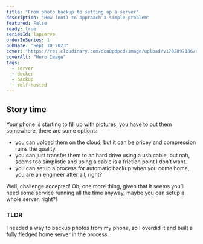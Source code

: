 ---
title: "From photo backup to setting up a server"
description: "How (not) to approach a simple problem"
featured: False
ready: true
seriesId: lapserve
orderInSeries: 1
pubDate: "Sept 10 2023"
cover: "https://res.cloudinary.com/dcu0pdpcd/image/upload/v1702897186/dev_website/blog/lapserve/storage_full_jvmgb0.png"
coverAlt: "Hero Image"
tags:
  - server
  - docker
  - backup
  - self-hosted
---

## Story time

Your phone is starting to fill up with pictures, you have to put them somewhere, there are some options:

- you can upload them on the cloud, but it can be pricey and compression ruins the quality.
- you can just transfer them to an hard drive using a usb cable, but nah, seems too simplistic and using a cable is a friction point I don’t want.
- you can setup a process for automatic backup when you come home, you are an engineer after all, right?

Well, challenge accepted! Oh, one more thing, given that it seems you’ll need some service running all the time anyway, maybe you can setup a whole server, right?!

### TLDR

I needed a way to backup photos from my phone, so I overdid it and built a fully fledged home server in the process.
